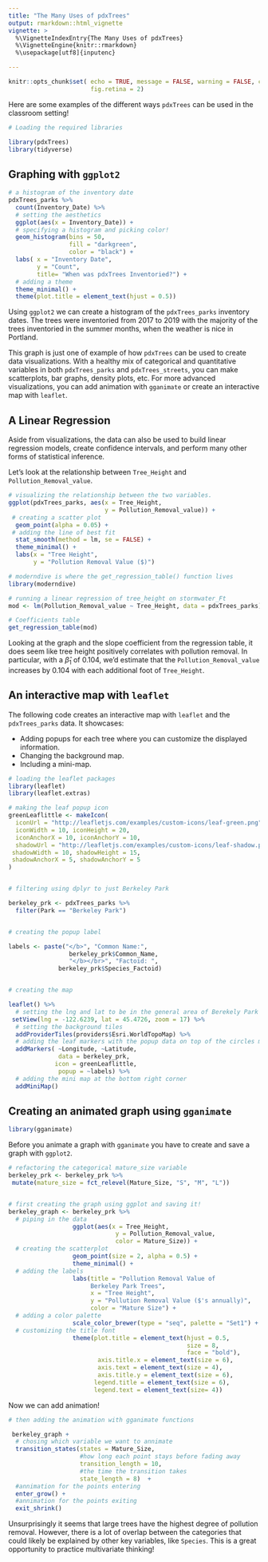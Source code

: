 ```yaml
---
title: "The Many Uses of pdxTrees"
output: rmarkdown::html_vignette 
vignette: >
  %\VignetteIndexEntry{The Many Uses of pdxTrees}
  %\VignetteEngine{knitr::rmarkdown}
  %\usepackage[utf8]{inputenc}

---
```


```r
knitr::opts_chunk$set( echo = TRUE, message = FALSE, warning = FALSE, collapse = TRUE, comment = "#>",  fig.align = "center",
                       fig.retina = 2)
```

Here are some examples of the different ways `pdxTrees` can be used in the classroom setting! 

 
```r
# Loading the required libraries

library(pdxTrees) 
library(tidyverse) 

```


## Graphing with `ggplot2` 

```r

# a histogram of the inventory date 
pdxTrees_parks %>%   
  count(Inventory_Date) %>%  
  # setting the aesthetics
  ggplot(aes(x = Inventory_Date)) +   
  # specifying a histogram and picking color! 
  geom_histogram(bins = 50,               
                 fill = "darkgreen", 
                 color = "black") + 
  labs( x = "Inventory Date", 
        y = "Count", 
        title= "When was pdxTrees Inventoried?") + 
  # adding a theme 
  theme_minimal() + 
  theme(plot.title = element_text(hjust = 0.5))

```

Using `ggplot2` we can create a histogram of the `pdxTrees_parks` inventory dates. The trees were inventoried from 2017 to 2019 with the majority of the trees inventoried in the summer months, when the weather is nice in Portland. 

This graph is just one of example of how `pdxTrees` can be used to create data visualizations. With a healthy mix of categorical and quantitative variables in both `pdxTrees_parks` and `pdxTrees_streets`, you can make scatterplots, bar graphs, density plots, etc. For more advanced visualizations, you can add animation with `gganimate` or create an interactive map with `leaflet`. 


## A Linear Regression

Aside from visualizations, the data can also be used to build linear regression models, create confidence intervals, and perform many other forms of statistical inference. 

Let's look at the relationship between `Tree_Height` and `Pollution_Removal_value`.

```R

# visualizing the relationship between the two variables. 
ggplot(pdxTrees_parks, aes(x = Tree_Height, 
                           y = Pollution_Removal_value)) + 
 # creating a scatter plot 
  geom_point(alpha = 0.05) + 
 # adding the line of best fit
  stat_smooth(method = lm, se = FALSE) + 
  theme_minimal() + 
  labs(x = "Tree Height", 
       y = "Pollution Removal Value ($)")

```



```R

# moderndive is where the get_regression_table() function lives 
library(moderndive)

# running a linear regression of tree_height on stormwater_Ft
mod <- lm(Pollution_Removal_value ~ Tree_Height, data = pdxTrees_parks)

# Coefficients table
get_regression_table(mod)
```


Looking at the graph and the slope coefficient from the regression table, it does seem like tree height positively correlates with pollution removal. In particular, with a $\hat\beta_1$ of $0.104$, we'd estimate that the `Pollution_Removal_value` increases by $0.104$ with each additional foot of `Tree_Height`.


## An interactive map with `leaflet`

The following code creates an interactive map with `leaflet` and the `pdxTrees_parks` data. It showcases:

* Adding popups for each tree where you can customize the displayed information.
* Changing the background map.
* Including a mini-map.

```R
# loading the leaflet packages 
library(leaflet)
library(leaflet.extras)
```

```r

# making the leaf popup icon 
greenLeaflittle <- makeIcon(
  iconUrl = "http://leafletjs.com/examples/custom-icons/leaf-green.png",
  iconWidth = 10, iconHeight = 20,
  iconAnchorX = 10, iconAnchorY = 10,
  shadowUrl = "http://leafletjs.com/examples/custom-icons/leaf-shadow.png",
 shadowWidth = 10, shadowHeight = 15,
 shadowAnchorX = 5, shadowAnchorY = 5
)


# filtering using dplyr to just Berkeley Park 

berkeley_prk <- pdxTrees_parks %>%
  filter(Park == "Berkeley Park")


# creating the popup label 

labels <- paste("</b>", "Common Name:",
                 berkeley_prk$Common_Name,
                 "</b></br>", "Factoid: ", 
              berkeley_prk$Species_Factoid) 


# creating the map 

leaflet() %>%
  # setting the lng and lat to be in the general area of Berekely Park 
 setView(lng = -122.6239, lat = 45.4726, zoom = 17) %>%  
  # setting the background tiles
  addProviderTiles(providers$Esri.WorldTopoMap) %>%
  # adding the leaf markers with the popup data on top of the circles markers 
  addMarkers( ~Longitude, ~Latitude, 
              data = berkeley_prk,
             icon = greenLeaflittle,
              popup = ~labels) %>%
  # adding the mini map at the bottom right corner 
  addMiniMap()

```



## Creating an animated graph using `gganimate` 

```R
library(gganimate)
```

Before you animate a graph with `gganimate` you have to create and save a graph with `ggplot2`.

```r

# refactoring the categorical mature_size variable 
berkeley_prk <- berkeley_prk %>%
 mutate(mature_size = fct_relevel(Mature_Size, "S", "M", "L"))


# first creating the graph using ggplot and saving it! 
berkeley_graph <- berkeley_prk %>%
  # piping in the data 
                  ggplot(aes(x = Tree_Height,
                              y = Pollution_Removal_value,
                              color = Mature_Size)) + 
  # creating the scatterplot 
                  geom_point(size = 2, alpha = 0.5) +
                  theme_minimal() + 
  # adding the labels 
                  labs(title = "Pollution Removal Value of
                       Berkeley Park Trees",
                       x = "Tree Height", 
                       y = "Pollution Removal Value ($'s annually)", 
                       color = "Mature Size") + 
  # adding a color palette 
                  scale_color_brewer(type = "seq", palette = "Set1") + 
  # customizing the title font
                  theme(plot.title = element_text(hjust = 0.5, 
                                                  size = 8,
                                                  face = "bold"), 
                         axis.title.x = element_text(size = 6), 
                         axis.text = element_text(size = 4),  
                         axis.title.y = element_text(size = 6), 
                        legend.title = element_text(size = 6), 
                        legend.text = element_text(size= 4))
```


Now we can add animation! 


```R
# then adding the animation with gganimate functions 

 berkeley_graph + 
  # chosing which variable we want to annimate 
  transition_states(states = Mature_Size,
                    #how long each point stays before fading away 
                    transition_length = 10,
                    #the time the transition takes
                    state_length = 8)  +    
  #annimation for the points entering
  enter_grow() +      
  #annimation for the points exiting
  exit_shrink()

```

Unsurprisingly it seems that large trees have the highest degree of pollution removal.  However, there is a lot of overlap between the categories that could likely be explained by other key variables, like `Species`.  This is a great opportunity to practice multivariate thinking!

